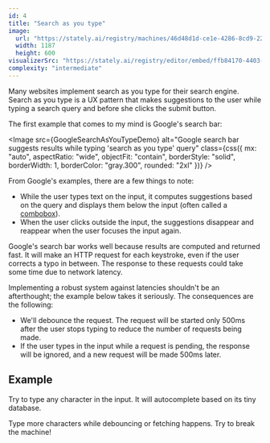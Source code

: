 ```yaml
---
id: 4
title: "Search as you type"
image:
  url: "https://stately.ai/registry/machines/46d48d1d-ce1e-4286-8cd9-226f852a37f0.light.png"
  width: 1187
  height: 600
visualizerSrc: "https://stately.ai/registry/editor/embed/ffb84170-4403-4304-889d-3eefadc0465b?machineId=46d48d1d-ce1e-4286-8cd9-226f852a37f0"
complexity: "intermediate"
---
```



Many websites implement search as you type for their search engine.
Search as you type is a UX pattern that makes suggestions to the user
while typing a search query and before she clicks the submit button.

The first example that comes to my mind is Google's search bar:

<Image
  src={GoogleSearchAsYouTypeDemo}
  alt="Google search bar suggests results while typing 'search as you type' query"
  class={css({ mx: "auto", aspectRatio: "wide", objectFit: "contain", borderStyle: "solid", borderWidth: 1, borderColor: "gray.300", rounded: "2xl" })}
/>

From Google's examples, there are a few things to note:

- While the user types text on the input, it computes suggestions based on the query
  and displays them below the input (often called a [combobox](https://tailwindui.com/components/application-ui/forms/comboboxes)).
- When the user clicks outside the input, the suggestions disappear and reappear when the user focuses the input again.

Google's search bar works well because results are computed and returned fast.
It will make an HTTP request for each keystroke, even if the user corrects a typo in between.
The response to these requests could take some time due to network latency.

Implementing a robust system against latencies shouldn't be an afterthought; the example below takes it seriously. The consequences are the following:

- We'll debounce the request. The request will be started only 500ms after the user stops typing to reduce the number of requests being made.
- If the user types in the input while a request is pending, the response will be ignored, and a new request will be made 500ms later.

## Example

Try to type any character in the input. It will autocomplete based on its tiny database.

Type more characters while debouncing or fetching happens. Try to break the machine!

<DemoEntrypoint client:load />
